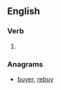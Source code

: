 ==English==

===Verb===
{{head|en|verb}}

# {{obsolete spelling of|bury}}

===Anagrams===
* [[buyer#English|buyer]], [[rebuy#English|rebuy]]